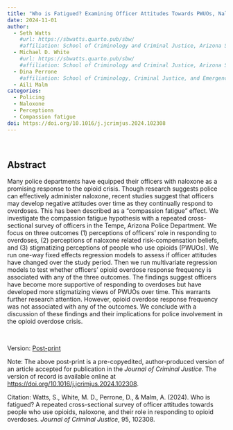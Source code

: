 ```yaml
---
title: "Who is Fatigued? Examining Officer Attitudes Towards PWUOs, Naloxone, and Their Role in Responding to Opioid Overdoses"
date: 2024-11-01
author:
  - Seth Watts
    #url: https://sbwatts.quarto.pub/sbw/
    #affiliation: School of Criminology and Criminal Justice, Arizona State University
  - Michael D. White
    #url: https://sbwatts.quarto.pub/sbw/
    #affiliation: School of Criminology and Criminal Justice, Arizona State University
  - Dina Perrone
    #affiliation: School of Criminology, Criminal Justice, and Emergency Management, California State University at Long Beach
  - Aili Malm
categories:
  - Policing
  - Naloxone
  - Perceptions
  - Compassion fatigue
doi: https://doi.org/10.1016/j.jcrimjus.2024.102308
---
```

<br>

## Abstract

Many police departments have equipped their officers with naloxone as a promising response to the opioid crisis. Though research suggests police can effectively administer naloxone, recent studies suggest that officers may develop negative attitudes over time as they continually respond to overdoses. This has been described as a “compassion fatigue” effect. We investigate the compassion fatigue hypothesis with a repeated cross-sectional survey of officers in the Tempe, Arizona Police Department. We focus on three outcomes (1) perceptions of officers' role in responding to overdoses, (2) perceptions of naloxone related risk-compensation beliefs, and (3) stigmatizing perceptions of people who use opioids (PWUOs). We run one-way fixed effects regression models to assess if officer attitudes have changed over the study period. Then we run multivariate regression models to test whether officers' opioid overdose response frequency is associated with any of the three outcomes. The findings suggest officers have become more supportive of responding to overdoses but have developed more stigmatizing views of PWUOs over time. This warrants further research attention. However, opioid overdose response frequency was not associated with any of the outcomes. We conclude with a discussion of these findings and their implications for police involvement in the opioid overdose crisis.

<br>

Version: [Post-print](compassion-fatigue-final-postprint1.pdf)

Note: The above post-print is a pre-copyedited, author-produced version of an article accepted for publication in the *Journal of Criminal Justice*. The version of record is available online at [https://doi.org/10.1016/j.jcrimjus.2024.102308](https://doi.org/10.1016/j.jcrimjus.2024.102308).

Citation: Watts, S., White, M. D., Perrone, D., & Malm, A. (2024). Who is fatigued? A repeated cross-sectional survey of officer attitudes towards people who use opioids, naloxone, and their role in responding to opioid overdoses. *Journal of Criminal Justice*, 95, 102308.
